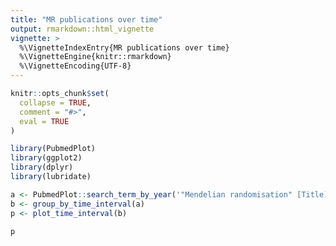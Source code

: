 ```yaml
---
title: "MR publications over time"
output: rmarkdown::html_vignette
vignette: >
  %\VignetteIndexEntry{MR publications over time}
  %\VignetteEngine{knitr::rmarkdown}
  %\VignetteEncoding{UTF-8}
---
```


```r
knitr::opts_chunk$set(
  collapse = TRUE,
  comment = "#>",
  eval = TRUE
)
```

```r
library(PubmedPlot)
library(ggplot2)
library(dplyr)
library(lubridate)
```


```r
a <- PubmedPlot::search_term_by_year('"Mendelian randomisation" [Title] OR "Mendelian randomization" [Title]', 2003:lubridate::year(Sys.Date()))
b <- group_by_time_interval(a)
p <- plot_time_interval(b)
```


```r
p
```

